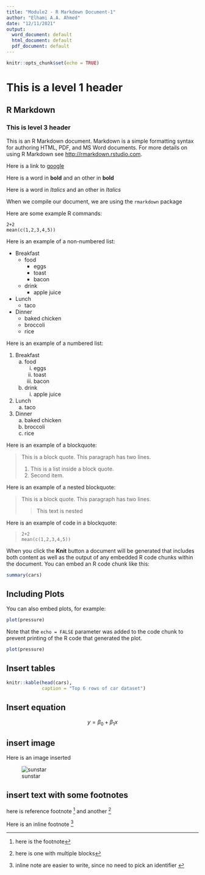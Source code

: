```yaml
---
title: "Module2 - R Markdown Document-1"
author: "Elhami A.A. Ahmed"
date: "12/11/2021"
output:
  word_document: default
  html_document: default
  pdf_document: default
---
```


```r
knitr::opts_chunk$set(echo = TRUE)
```
# This is a level 1 header 

## R Markdown

### This is level 3 header

This is an R Markdown document. Markdown is a simple formatting syntax for authoring HTML, PDF, and MS Word documents. For more details on using R Markdown see <http://rmarkdown.rstudio.com>.

Here is a link to [google](http://google.com)

Here is a word in __bold__ and an other in **bold**

Here is a word in _Italics_ and an other in *Italics*

When we compile our document, we are using the `rmarkdown` package 

Here are some example R commands:

```
2+2
mean(c(1,2,3,4,5))
```


Here is an example of a non-numbered list:

* Breakfast
    - food
        + eggs
        + toast
        + bacon
    - drink
        + apple juice
* Lunch
    - taco
* Dinner
    - baked chicken
    - broccoli
    - rice
    
Here is an example of a numbered list:

1. Breakfast
    a. food
        i. eggs
        ii. toast
        iii. bacon
    b. drink
        i. apple juice
2. Lunch
    a. taco
3. Dinner
    a. baked chicken
    b. broccoli
    c. rice
 
Here is an example of a blockquote:

> This is a block quote. This
> paragraph has two lines.
>
> 1. This is a list inside a block quote.
> 2. Second item.


Here is an example of a nested blockquote:

> This is a block quote. This
> paragraph has two lines.
>
> > This text is nested


Here is an example of code in a blockquote:

>     2+2
>     mean(c(1,2,3,4,5))



When you click the **Knit** button a document will be generated that includes both content as well as the output of any embedded R code chunks within the document. You can embed an R code chunk like this:

```r
summary(cars)
```

## Including Plots

You can also embed plots, for example:

```r
plot(pressure)
```


Note that the `echo = FALSE` parameter was added to the code chunk to prevent printing of the R code that generated the plot.

```r
plot(pressure)
```


## Insert tables

```r
knitr::kable(head(cars),
             caption = "Top 6 rows of car dataset")
```


## Insert equation

$$  y = \beta_0 + \beta_1x$$



## insert image 

Here is an image inserted 

![sunstar](sunstar.png)


## insert text with some footnotes

here is reference footnote [^1] and another [^longnote]

Here is an inline footnote ^[inline note are easier to write, since no need to pick an identifier ]

[^1]: here is the footnote
[^longnote]: here is one with multiple blocks